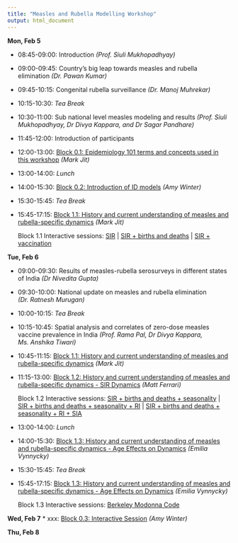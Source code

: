 ```yaml
---
title: "Measles and Rubella Modelling Workshop"
output: html_document
---
```



**Mon, Feb 5**

* 08:45-09:00: Introduction _(Prof. Siuli Mukhopadhyay)_
* 09:00-09:45: Country's big leap towards measles and rubella elimination _(Dr. Pawan Kumar)_
* 09:45-10:15: Congenital rubella surveillance _(Dr. Manoj Muhrekar)_
* 10:15-10:30: *Tea Break*
* 10:30-11:00: Sub national level measles modeling and results _(Prof. Siuli Mukhopadhyay, Dr Divya Kappara, and Dr Sagar Pandhare)_
* 11:45-12:00: Introduction of participants
* 12:00-13:00: [Block 0.1: Epidemiology 101 terms and concepts used in this workshop](workshop_materials/block0.1_epi101.pdf) _(Mark Jit)_
* 13:00-14:00: *Lunch*
* 14:00-15:30: [Block 0.2: Introduction of ID models](workshop_materials/block0.2_introID.pdf) _(Amy Winter)_
* 15:30-15:45: *Tea Break*
* 15:45-17:15: [Block 1.1: History and current understanding of measles and rubella-specific dynamics](workshop_materials/block1.1_mark.pdf) _(Mark Jit)_

    Block 1.1 Interactive sessions:
    [SIR](workshop_materials/SIRModel 1base.r) | [SIR + births and deaths](workshop_materials/SIRModel 2birthsdeaths.r) | [SIR + vaccination](workshop_materials/SIRModel 3birthsdeaths vaccine.r)



**Tue, Feb 6**

* 09:00-09:30: Results of measles-rubella serosurveys in different states of India _(Dr Nivedita Gupta)_
* 09:30-10:00: National update on measles and rubella elimination _(Dr. Ratnesh Murugan)_
* 10:00-10:15: *Tea Break*
* 10:15-10:45: Spatial analysis and correlates of zero-dose measles vaccine prevalence in India _(Prof. Rama Pal, Dr Divya Kappara, Ms. Anshika Tiwari)_
* 10:45-11:15: [Block 1.1: History and current understanding of measles and rubella-specific dynamics](workshop_materials/block1.1_mark.pdf) _(Mark Jit)_
* 11:15-13:00: [Block 1.2: History and current understanding of measles and rubella-specific dynamics - SIR Dynamics](workshop_materials/block1.2_matt.pdf) _(Matt Ferrari)_

    Block 1.2 Interactive sessions:
    [SIR + births and deaths + seasonality](workshop_materials/SIRModel 2birthsdeaths_seasonality.r) | [SIR + births and deaths + seasonality + RI](workshop_materials/SIRModel 2birthsdeaths_seasonality_vaccination.r) | [SIR + births and deaths + seasonality + RI + SIA](workshop_materials/SIRModel 2birthsdeaths_seasonality_vaccination_SIA.r)
* 13:00-14:00: *Lunch*
* 14:00-15:30: [Block 1.3: History and current understanding of measles and rubella-specific dynamics - Age Effects on Dynamics](workshop_materials/block1.3_emilia.pdf) _(Emilia Vynnycky)_
* 15:30-15:45: *Tea Break*
* 15:45-17:15: [Block 1.3: History and current understanding of measles and rubella-specific dynamics - Age Effects on Dynamics](workshop_materials/block1.3_emilia.pdf) _(Emilia Vynnycky)_

    Block 1.3 Interactive sessions:
    [Berkeley Modonna Code](workshop_materials/block1.3_code.zip)


**Wed, Feb 7**
* xxx: [Block 0.3: Interactive Session](workshop_materials/block0.3_interactive.pdf) _(Amy Winter)_

**Thu, Feb 8**

